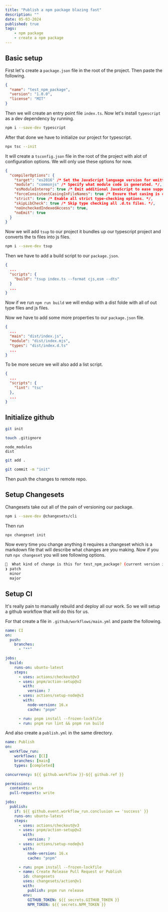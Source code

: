 ```yaml
---
title: "Publish a npm package blazing fast"
description: ""
date: 05-03-2024
published: true
tags:
    - npm package
    - create a npm package
---
```


## Basic setup

First let's create a `package.json` file in the root of the project. Then paste the following.
```json title="package.json"
{
  "name": "test_npm_package",
  "version": "1.0.0",
  "license": "MIT"
}
```

Then we will create an entry point file `index.ts`. Now let's install `typescript` as a dev dependency by running.
```bash
npm i --save-dev typescript
```

After that done we have to initialize our project for typescript.
```bash
npx tsc --init
```

It will create a `tsconfig.json` file in the root of the project with alot of configuration options. We will only use these options for now.
```json
{
  "compilerOptions": {
    "target": "es2016" /* Set the JavaScript language version for emitted JavaScript and include compatible library declarations. */,
    "module": "commonjs" /* Specify what module code is generated. */,
    "esModuleInterop": true /* Emit additional JavaScript to ease support for importing CommonJS modules. This enables 'allowSyntheticDefaultImports' for type compatibility. */,
    "forceConsistentCasingInFileNames": true /* Ensure that casing is correct in imports. */,
    "strict": true /* Enable all strict type-checking options. */,
    "skipLibCheck": true /* Skip type checking all .d.ts files. */,
    "noUncheckedIndexedAccess": true,
    "noEmit": true
  }
}
```

Now we will add `tsup` to our project it bundles up our typescript project and converts the ts files into js files.
```bash
npm i --save-dev tsup
```

Then we have to add a build script to our `package.json`.
```json title="package.json"
{
  ...
  "scripts": {
    "build": "tsup index.ts --format cjs,esm --dts"
  }
  ...
}
```

Now if we run `npm run build` we will endup with a dist folde with all of out type files and js files.

Now we have to add some more properties to our `package.json` file.
```json title="package.json"
{
  ...
  "main": "dist/index.js",
  "module": "dist/index.mjs",
  "types": "dist/index.d.ts"
  ...
}
```

To be more secure we will also add a list script.
```json title="package.json"
{
  ...
  "scripts": {
    "lint": "tsc"
  },
  ...
}
```

## Initialize github

```bash
git init
```

```bash
touch .gitignore
```
```gitignore title=".gitignore"
node_modules
dist
```
```bash
git add .
```
```bash
git commit -m "init"
```

Then push the changes to remote repo.

## Setup Changesets

Changesets take out all of the pain of versioning our package.

```bash
npm i --save-dev @changesets/cli
```

Then run
```bash
npx changeset init
```

Now every time you change anything it requires a changeset which is a markdown file that will describe what changes are you making.
Now if you run `npx changeset` you will see following options.
```bash
🦋  What kind of change is this for test_npm_package? (current version is 0.0.1) … 
❯ patch
  minor
  major
```

## Setup CI

It's really pain to manually rebuild and deploy all our work. So we will setup a github workflow that will do this for us.

For that create a file in `.github/workflows/main.yml` and paste the following.
```yml title="main.yml"
name: CI
on:
  push:
    branches:
      - "**"

jobs:
  build:
    runs-on: ubuntu-latest
    steps:
      - uses: actions/checkout@v3
      - uses: pnpm/action-setup@v2
        with:
          version: 7
      - uses: actions/setup-node@v3
        with:
          node-version: 16.x
          cache: "pnpm"

      - run: pnpm install --frozen-lockfile
      - run: pnpm run lint && pnpm run build
```

And also create a `publish.yml` in the same directory.
```yml title="publish.yml"
name: Publish
on:
  workflow_run:
    workflows: [CI]
    branches: [main]
    types: [completed]

concurrency: ${{ github.workflow }}-${{ github.ref }}

permissions:
  contents: write
  pull-requests: write

jobs:
  publish:
    if: ${{ github.event.workflow_run.conclusion == 'success' }}
    runs-on: ubuntu-latest
    steps:
      - uses: actions/checkout@v3
      - uses: pnpm/action-setup@v2
        with:
          version: 7
      - uses: actions/setup-node@v3
        with:
          node-version: 16.x
          cache: "pnpm"

      - run: pnpm install --frozen-lockfile
      - name: Create Release Pull Request or Publish
        id: changesets
        uses: changesets/action@v1
        with:
          publish: pnpm run release
        env:
          GITHUB_TOKEN: ${{ secrets.GITHUB_TOKEN }}
          NPM_TOKEN: ${{ secrets.NPM_TOKEN }}
```
